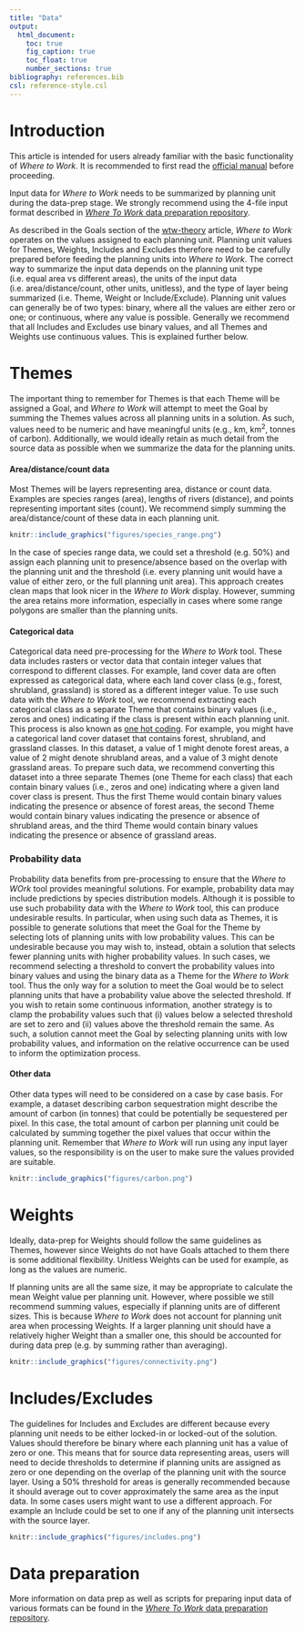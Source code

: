 ```yaml
---
title: "Data"
output:
  html_document:
    toc: true
    fig_caption: true
    toc_float: true
    number_sections: true
bibliography: references.bib
csl: reference-style.csl
---
```


# Introduction

This article is intended for users already familiar with the basic functionality of *Where to Work*. It is recommended to first read the [official manual](https://ncc-cnc.github.io/wheretowork/articles/wtw_manual.html) before proceeding.

Input data for *Where to Work* needs to be summarized by planning unit during the data-prep stage. We strongly recommend using the 4-file input format described in [*Where To Work* data preparation repository](https://github.com/NCC-CNC/wtw-data-prep).

As described in the Goals section of the [wtw-theory](https://ncc-cnc.github.io/wheretowork/articles/wtw_theory.html#goals) article, *Where to Work* operates on the values assigned to each planning unit. Planning unit values for Themes, Weights, Includes and Excludes therefore need to be carefully prepared before feeding the planning units into *Where to Work*. The correct way to summarize the input data depends on the planning unit type (i.e. equal area vs different areas), the units of the input data (i.e. area/distance/count, other units, unitless), and the type of layer being summarized (i.e. Theme, Weight or Include/Exclude). Planning unit values can generally be of two types: binary, where all the values are either zero or one; or continuous, where any value is possible. Generally we recommend that all Includes and Excludes use binary values, and all Themes and Weights use continuous values. This is explained further below.

# Themes

The important thing to remember for Themes is that each Theme will be assigned a Goal, and *Where to Work* will attempt to meet the Goal by summing the Themes values across all planning units in a solution. As such, values need to be numeric and have meaningful units (e.g., km, km^2^, tonnes of carbon). Additionally, we would ideally retain as much detail from the source data as possible when we summarize the data for the planning units.

#### Area/distance/count data

Most Themes will be layers representing area, distance or count data. Examples are species ranges (area), lengths of rivers (distance), and points representing important sites (count). We recommend simply summing the area/distance/count of these data in each planning unit.

```r
knitr::include_graphics("figures/species_range.png")
```

In the case of species range data, we could set a threshold (e.g. 50%) and assign each planning unit to presence/absence based on the overlap with the planning unit and the threshold (i.e. every planning unit would have a value of either zero, or the full planning unit area). This approach creates clean maps that look nicer in the *Where to Work* display. However, summing the area retains more information, especially in cases where some range polygons are smaller than the planning units.

#### Categorical data

Categorical data need pre-processing for the *Where to Work* tool. These data includes rasters or vector data that contain integer values that correspond to different classes. For example, land cover data are often expressed as categorical data, where each land cover class (e.g., forest, shrubland, grassland) is stored as a different integer value. To use such data with the *Where to Work* tool, we recommend extracting each categorical class as a separate Theme that contains binary values (i.e., zeros and ones) indicating if the class is present within each planning unit. This process is also known as [one hot coding](https://www.geeksforgeeks.org/ml-one-hot-encoding/). For example, you might have a categorical land cover dataset that contains forest, shrubland, and grassland classes. In this dataset, a value of 1 might denote forest areas, a value of 2 might denote shrubland areas, and a value of 3 might denote grassland areas. To prepare such data, we recommend converting this dataset into a three separate Themes (one Theme for each class) that each contain binary values (i.e., zeros and one) indicating where a given land cover class is present. Thus the first Theme would contain binary values indicating the presence or absence of forest areas, the second Theme would contain binary values indicating the presence or absence of shrubland areas, and the third Theme would contain binary values indicating the presence or absence of grassland areas.

### Probability data

Probability data benefits from pre-processing to ensure that the *Where to WOrk* tool provides meaningful solutions. For example, probability data may include predictions by species distribution models. Although it is possible to use such probability data with the *Where to Work* tool, this can produce undesirable results. In particular, when using such data as Themes, it is possible to generate solutions that meet the Goal for the Theme by selecting lots of planning units with low probability values. This can be undesirable because you may wish to, instead, obtain a solution that selects fewer planning units with higher probability values. In such cases, we recommend selecting a threshold to convert the probability values into binary values and using the binary data as a Theme for the *Where to Work* tool. Thus the only way for a solution to meet the Goal would be to select planning units that have a probability value above the selected threshold. If you wish to retain some continuous information, another strategy is to clamp the probability values such that (i) values below a selected threshold are set to zero and (ii) values above the threshold remain the same. As such, a solution cannot meet the Goal by selecting planning units with low probability values, and information on the relative occurrence can be used to inform the optimization process.

#### Other data

Other data types will need to be considered on a case by case basis. For example, a dataset describing carbon sequestration might describe the amount of carbon (in tonnes) that could be potentially be sequestered per pixel. In this case, the total amount of carbon per planning unit could be calculated by summing together the pixel values that occur within the planning unit. Remember that *Where to Work* will run using any input layer values, so the responsibility is on the user to make sure the values provided are suitable.

```r
knitr::include_graphics("figures/carbon.png")
```

# Weights

Ideally, data-prep for Weights should follow the same guidelines as Themes, however since Weights do not have Goals attached to them there is some additional flexibility. Unitless Weights can be used for example, as long as the values are numeric.

If planning units are all the same size, it may be appropriate to calculate the mean Weight value per planning unit. However, where possible we still recommend summing values, especially if planning units are of different sizes. This is because *Where to Work* does not account for planning unit area when processing Weights. If a larger planning unit should have a relatively higher Weight than a smaller one, this should be accounted for during data prep (e.g. by summing rather than averaging).

```r
knitr::include_graphics("figures/connectivity.png")
```

# Includes/Excludes

The guidelines for Includes and Excludes are different because every planning unit needs to be either locked-in or locked-out of the solution. Values should therefore be binary where each planning unit has a value of zero or one. This means that for source data representing areas, users will need to decide thresholds to determine if planning units are assigned as zero or one depending on the overlap of the planning unit with the source layer. Using a 50% threshold for areas is generally recommended because it should average out to cover approximately the same area as the input data. In some cases users might want to use a different approach. For example an Include could be set to one if any of the planning unit intersects with the source layer.

```r
knitr::include_graphics("figures/includes.png")
```

# Data preparation

More information on data prep as well as scripts for preparing input data of various formats can be found in the [*Where To Work* data preparation repository](https://github.com/NCC-CNC/wtw-data-prep).
